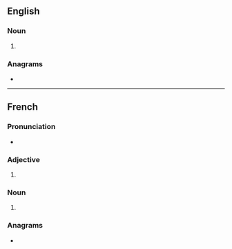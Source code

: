 ==English==

===Noun===
{{head|en|noun form}}

# {{plural of|tzigane|lang=en}}

===Anagrams===
* {{anagrams|en|a=aeginstz|teazings}}

----

==French==

===Pronunciation===
* {{audio|LL-Q150 (fra)-Lepticed7-tziganes.wav|Audio|lang=fr}}

===Adjective===
{{head|fr|adjective form}}

# {{plural of|tzigane|lang=fr}}

===Noun===
{{head|fr|noun plural form|g=m-p|g2=f-p}}

# {{plural of|tzigane|lang=fr}}

===Anagrams===
* {{l|fr|stagniez}}